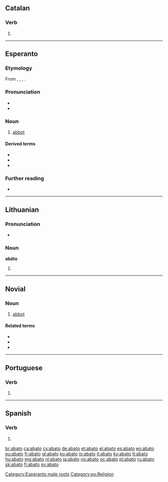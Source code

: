 {{also|Abato}}
==Catalan==

===Verb===
{{head|ca|verb form}}

# {{ca-verb form of|p=1|n=sg|t=pres|m=ind|abatre}}

----

==Esperanto==

===Etymology===
From {{etyl|en|eo}} {{m|en|abbot}}, {{etyl|de|eo}} {{m|de|Abt}}, {{etyl|ru|eo}} {{m|ru|абба́т}}, {{etyl|it|eo}} {{m|it|abate}}.

===Pronunciation===
* {{IPA|/aˈbato/|lang=eo}}
* {{hyphenation|a|ba|to|lang=eo}}

===Noun===
{{eo-head}}

# [[abbot]]

====Derived terms====
* {{l|eo|abateco||[[abbacy]]}}
* {{l|eo|abatejo||[[abbey]]}}
* {{l|eo|abatino||[[abbess]]}}

===Further reading===
* {{R:Zamenhof 1905|abat'}}

{{Universala Vortaro}}

[[Category:Esperanto male roots]]
[[Category:eo:Religion]]

----

==Lithuanian==

===Pronunciation===
* {{IPA|[ɐˈbaː.toː]|lang=lt}}

===Noun===
'''abãto''' {{g|m}}

# {{lt-form-noun|g|s|abatas}}

----

==Novial==

===Noun===
{{nov-noun}}

# [[abbot]]

====Related terms====
* {{l|nov|abate|gloss=abbot or abbess}}
* {{l|nov|abata|gloss=abbess}}
* {{l|nov|abatia|gloss=abbey}}

----

==Portuguese==

===Verb===
{{pt-verb-form}}

# {{inflection of|abater||1|s|pres|indc|lang=pt}}

----

==Spanish==

===Verb===
{{head|es|verb form}}

# {{es-verb form of|ending=ir|mood=indicative|tense=present|pers=1|number=singular|abatir}}

[[br:abato]]
[[ca:abato]]
[[cs:abato]]
[[de:abato]]
[[et:abato]]
[[el:abato]]
[[es:abato]]
[[eo:abato]]
[[eu:abato]]
[[fr:abato]]
[[gl:abato]]
[[ko:abato]]
[[io:abato]]
[[it:abato]]
[[ky:abato]]
[[lt:abato]]
[[hu:abato]]
[[mg:abato]]
[[nl:abato]]
[[ja:abato]]
[[no:abato]]
[[oc:abato]]
[[pl:abato]]
[[ru:abato]]
[[sk:abato]]
[[fi:abato]]
[[sv:abato]]